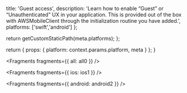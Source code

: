                   
  title: 'Guest access',
  description: 'Learn how to enable “Guest” or “Unauthenticated” UX in your application. This is provided out of the box with AWSMobileClient through the initialization routine you have added.',
  platforms: ['swift','android']
};

  return getCustomStaticPath(meta.platforms);
};

  return {
    props: {
      platform: context.params.platform,
      meta
    }
  };
}
          



<Fragments fragments={{ all: all0 }} />


<Fragments fragments={{ ios: ios1 }} />


<Fragments fragments={{ android: android2 }} />
